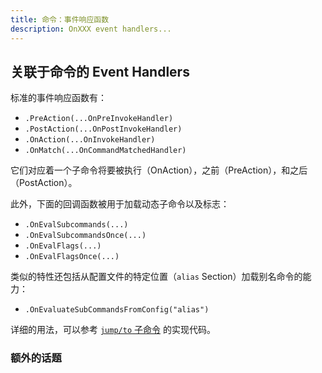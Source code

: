 ```yaml
---
title: 命令：事件响应函数
description: OnXXX event handlers...
---
```


## 关联于命令的 Event Handlers

标准的事件响应函数有：

- `.PreAction(...OnPreInvokeHandler)`
- `.PostAction(...OnPostInvokeHandler)`
- `.OnAction(...OnInvokeHandler)`
- `.OnMatch(...OnCommandMatchedHandler)`

它们对应着一个子命令将要被执行（OnAction），之前（PreAction），和之后（PostAction）。

此外，下面的回调函数被用于加载动态子命令以及标志：

- `.OnEvalSubcommands(...)`
- `.OnEvalSubcommandsOnce(...)`
- `.OnEvalFlags(...)`
- `.OnEvalFlagsOnce(...)`

类似的特性还包括从配置文件的特定位置（`alias` Section）加载别名命令的能力：

- `.OnEvaluateSubCommandsFromConfig("alias")`

详细的用法，可以参考 [`jump/to` 子命令](https://github.com/hedzr/cmdr/tree/master/examples/cmd/jump.go) 的实现代码。

### 额外的话题

<Cards>
  <Card title="Required" href="../howto/required-flag" />
  <Card title="Toggle Group" href="../howto/toggle-group-of-flags" />
  <Card title="Head Like" href="../howto/head-like-flag" />
  <Card title="Valid Args" href="../howto/valid-args-flag" />
  <Card title="External Tool" href="../howto/flag-with-external-flag" />
</Cards>
